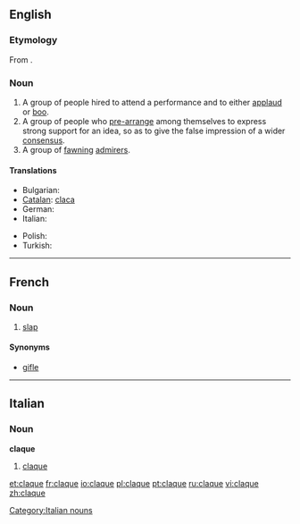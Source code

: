 {{also|Claque}}
==English==

===Etymology===
From {{etyl|fr}} {{term|lang=fr|claquer||to clap one's hands}}.

===Noun===
{{en-noun}}

# A group of people hired to attend a performance and to either [[applaud]] or [[boo]].
# A group of people who [[pre-arrange]] among themselves to express strong support for an idea, so as to give the false impression of a wider [[consensus]].
# A group of [[fawning]] [[admirer]]s.

====Translations====
{{trans-top|people hired to applaud or boo}}
* Bulgarian: {{t|bg|клакьори|p|sc=Cyrl}}
* [[Catalan]]: [[claca]] {{f}}
* German: {{t-|de|Claque|f}}
* Italian: {{t-|it|claque|f}}
{{trans-mid}}
* Polish: {{t+|pl|klaka|f}}
* Turkish: {{t+|tr|şakşakçı}}
{{trans-bottom}}

{{anagrams:en/acelqu}}
----

==French==

===Noun===
{{fr-noun|f}}

# [[slap#English|slap]]

====Synonyms====
* [[gifle]]

----

==Italian==

===Noun===
'''claque'''  {{f}} {{inv}}

# [[claque#English|claque]]

[[Category:Italian nouns]]

[[et:claque]]
[[fr:claque]]
[[io:claque]]
[[pl:claque]]
[[pt:claque]]
[[ru:claque]]
[[vi:claque]]
[[zh:claque]]